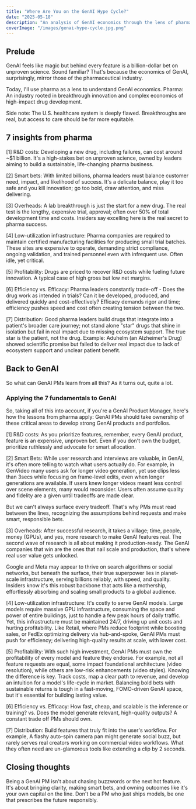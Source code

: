 ```yaml
---
title: "Where Are You on the GenAI Hype Cycle?"
date: "2025-05-18"
description: "An analysis of GenAI economics through the lens of pharmaceutical industry, exploring parallels in R&D costs, infrastructure, and product development."
coverImage: "/images/genai-hype-cycle.jpg.png"
---
```


## Prelude 

GenAI feels like magic but behind every feature is a billion-dollar bet on unproven science. Sound familiar? That's because the economics of GenAI, surprisingly, mirror those of the pharmaceutical industry. 

Today, I'll use pharma as a lens to understand GenAI economics. Pharma: An industry rooted in breakthrough innovation and complex economics of high-impact drug development. 

Side note: The U.S. healthcare system is deeply flawed. Breakthroughs are real, but access to care should be far more equitable. 

## 7 insights from pharma 

[1] R&D costs: Developing a new drug, including failures, can cost around ~$1 billion. It's a high-stakes bet on unproven science, owned by leaders aiming to build a sustainable, life-changing pharma business. 

[2] Smart bets: With limited billions, pharma leaders must balance customer need, impact, and likelihood of success. It's a delicate balance, play it too safe and you kill innovation; go too bold, draw attention, and miss delivering. 

[3] Overheads: A lab breakthrough is just the start for a new drug. The real test is the lengthy, expensive trial, approval; often over 50% of total development time and costs. Insiders say excelling here is the real secret to pharma success.

[4] Low-utilization infrastructure: Pharma companies are required to maintain certified manufacturing facilities for producing small trial batches. These sites are expensive to operate, demanding strict compliance, ongoing validation, and trained personnel even with infrequent use. Often idle, yet critical. 

[5] Profitability: Drugs are priced to recover R&D costs while fueling future innovation. A typical case of high gross but low net margins. 

[6] Efficiency vs. Efficacy: Pharma leaders constantly trade-off - Does the drug work as intended in trials? Can it be developed, produced, and delivered quickly and cost-effectively? Efficacy demands rigor and time; efficiency pushes speed and cost often creating tension between the two. 

[7] Distribution: Good pharma leaders build drugs that integrate into a patient's broader care journey; not stand alone "star" drugs that shine in isolation but fail in real impact due to missing ecosystem support. The true star is the patient, not the drug. Example: Aduhelm (an Alzheimer's Drug) showed scientific promise but failed to deliver real impact due to lack of ecosystem support and unclear patient benefit. 

## Back to GenAI 

So what can GenAI PMs learn from all this? As it turns out, quite a lot. 

### Applying the 7 fundamentals to GenAI

So, taking all of this into account, if you're a GenAI Product Manager, here's how the lessons from pharma apply: GenAI PMs should take ownership of these critical areas to develop strong GenAI products and portfolios. 

[1] R&D costs: As you prioritize features, remember, every GenAI product, feature is an expensive, unproven bet. Even if you don't own the budget, prioritize ruthlessly and advocate for smart allocation. 

[2] Smart Bets: While user research and interviews are valuable, in GenAI, it's often more telling to watch what users actually do. For example, in GenVideo many users ask for longer video generation, yet use clips less than 3secs while focusing on frame-level edits, even when longer generations are available. If users knew longer videos meant less control over scene elements, many would reconsider. Users often assume quality and fidelity are a given until tradeoffs are made clear. 

But we can't always surface every tradeoff. That's why PMs must read between the lines, recognizing the assumptions behind requests and make smart, responsible bets. 

[3] Overheads: After successful research, it takes a village; time, people, money (GPUs), and yes, more research to make GenAI features real. The second wave of research is all about making it production-ready. The GenAI companies that win are the ones that nail scale and production, that's where real user value gets unlocked. 

Google and Meta may appear to thrive on search algorithms or social networks, but beneath the surface, their true superpower lies in planet-scale infrastructure, serving billions reliably, with speed, and quality. Insiders know it's this robust backbone that acts like a mothership, effortlessly absorbing and scaling small products to a global audience. 

[4] Low-utilization infrastructure: It's costly to serve GenAI models. Large models require massive GPU infrastructure, consuming the space and power of entire buildings, just to handle a few peak hours of daily traffic. Yet, this infrastructure must be maintained 24/7, driving up unit costs and hurting profitability. Like Retail, where PMs reduce footprint while boosting sales, or FedEx optimizing delivery via hub-and-spoke, GenAI PMs must push for efficiency; delivering high-quality results at scale, with lower cost. 

[5] Profitability: With such high investment, GenAI PMs must own the profitability of every model and feature they endorse. For example, not all feature requests are equal, some impact foundational architecture (video resolution), while others are low-risk enhancements (video styles). Knowing the difference is key. Track costs, map a clear path to revenue, and develop an intuition for a model's life-cycle in market. Balancing bold bets with sustainable returns is tough in a fast-moving, FOMO-driven GenAI space, but it's essential for building lasting value. 

[6] Efficiency vs. Efficacy: How fast, cheap, and scalable is the inference or training? vs. Does the model generate relevant, high-quality outputs? A constant trade off PMs should own. 

[7] Distribution: Build features that truly fit into the user's workflow. For example, A flashy auto-spin camera pan might generate social buzz, but rarely serves real creators working on commercial video workflows. What they often need are un-glamorous tools like extending a clip by 2 seconds. 

## Closing thoughts 

Being a GenAI PM isn't about chasing buzzwords or the next hot feature. It's about bringing clarity, making smart bets, and owning outcomes like it's your own capital on the line. Don't be a PM who just ships models, be one that prescribes the future responsibly.